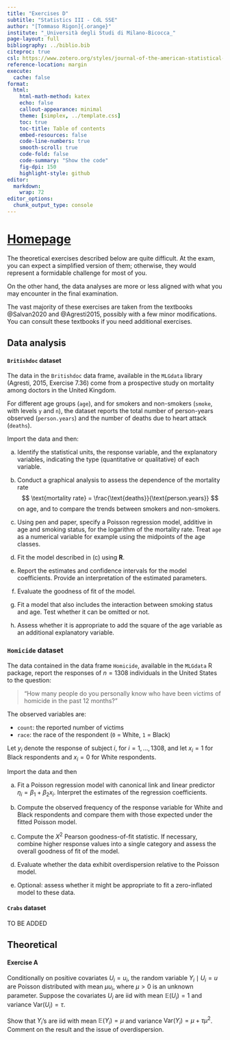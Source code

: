 ```yaml
---
title: "Exercises D"
subtitle: "Statistics III - CdL SSE"
author: "[Tommaso Rigon]{.orange}"
institute: "_Università degli Studi di Milano-Bicocca_"
page-layout: full
bibliography: ../biblio.bib
citeproc: true
csl: https://www.zotero.org/styles/journal-of-the-american-statistical-association
reference-location: margin
execute:
  cache: false
format:
  html:
    html-math-method: katex
    echo: false
    callout-appearance: minimal
    theme: [simplex, ../template.css]
    toc: true
    toc-title: Table of contents
    embed-resources: false
    code-line-numbers: true
    smooth-scroll: true
    code-fold: false
    code-summary: "Show the code"
    fig-dpi: 150
    highlight-style: github
editor: 
  markdown: 
    wrap: 72
editor_options: 
  chunk_output_type: console
---
```


# [Homepage](../index.html)

The theoretical exercises described below are quite [difficult]{.orange}. At the [exam]{.blue}, you can expect a [simplified version]{.blue} of them; otherwise, they would represent a formidable challenge for most of you.

On the other hand, the data analyses are more or less aligned with what you may encounter in the final examination.

:::callout-tip
The vast majority of these exercises are taken from the textbooks @Salvan2020 and @Agresti2015, possibly with a few minor modifications. You can consult these textbooks if you need additional exercises.
:::

## Data analysis


:::{.callout-note collapse=true}
#### `Britishdoc` dataset

The data in the `Britishdoc` data frame, available in the `MLGdata` library (Agresti, 2015, Exercise 7.36) come from a prospective study on mortality among doctors in the United Kingdom.  

For different age groups (`age`), and for smokers and non-smokers (`smoke`, with levels `y` and `n`), the dataset reports the total number of person-years observed (`person.years`) and the number of deaths due to heart attack (`deaths`).

Import the data and then:

(a) Identify the statistical units, the response variable, and the explanatory variables, indicating the type (quantitative or qualitative) of each variable.

(b) Conduct a graphical analysis to assess the dependence of the mortality rate  
$$
\text{mortality rate} = \frac{\text{deaths}}{\text{person.years}}
$$
on age, and to compare the trends between smokers and non-smokers.

(c) Using pen and paper, specify a [Poisson regression model]{.blue}, additive in age and smoking status, for the logarithm of the mortality rate. Treat `age` as a [numerical variable]{.orange} for example using the midpoints of the age classes.

(d) Fit the model described in (c) using **R**.

(e) Report the estimates and confidence intervals for the model coefficients. Provide an interpretation of the estimated parameters.

(f) Evaluate the goodness of fit of the model.

(g) Fit a model that also includes the [interaction]{.blue} between smoking status and age. Test whether it can be omitted or not.

(h) Assess whether it is appropriate to add the square of the age variable as an additional explanatory variable.

:::

:::{.callout-note collapse=true}
### `Homicide` dataset

The data contained in the data frame `Homicide`, available in the `MLGdata` R package, report the responses of $n = 1308$ individuals in the United States to the question:

> "How many people do you personally know who have been victims of homicide in the past 12 months?"

The observed variables are:

- `count`: the reported number of victims  
- `race`: the race of the respondent (`0` = White, `1` = Black)

Let $y_i$ denote the response of subject $i$, for $i = 1, \dots, 1308$, and let $x_i = 1$ for Black respondents and $x_i = 0$ for White respondents.

Import the data and then

(a) Fit a Poisson regression model with canonical link and linear predictor  $\eta_i = \beta_1 + \beta_2 x_i$. Interpret the estimates of the regression coefficients.

(b) Compute the observed frequency of the response variable for White and Black respondents and compare them with those expected under the fitted Poisson model.

(c) Compute the $X^2$ Pearson goodness-of-fit statistic. If necessary, combine higher response values into a single category and assess the overall goodness of fit of the model.

(d) Evaluate whether the data exhibit [overdispersion]{.orange} relative to the Poisson model.

(e) [Optional]{.orange}: assess whether it might be appropriate to fit a [zero-inflated]{.blue} model to these data.
:::

:::{.callout-note collapse=true}
#### `Crabs` dataset

TO BE ADDED
:::

## Theoretical

:::{.callout-note collapse=true}
#### Exercise A

Conditionally on positive covariates $U_i = u_i$, the random variable $Y_i \mid U_i = u$ are Poisson distributed with mean $\mu u_i$, where $\mu > 0$ is an unknown parameter. Suppose the covariates $U_i$ are iid with mean $\mathbb{E}(U_i)=1$ and variance $\mathrm{Var}(U_i)=\tau$.

Show that $Y_i$'s are iid with mean $\mathbb{E}(Y_i)=\mu$ and variance $\mathrm{Var}(Y_i) = \mu + \tau\mu^2$. Comment on the result and the issue of [overdispersion]{.orange}.

:::

